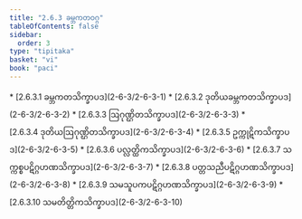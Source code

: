 ```yaml
---
title: "2.6.3 ခမ္ဘကတဝဂ္ဂ"
tableOfContents: false
sidebar:
  order: 3
type: "tipitaka"
basket: "vi"
book: "paci"
---
```



<DynamicBreadcrumb />



<TableOfContents book="paci" section="2.6.3">
* [2.6.3.1 ခမ္ဘကတသိက္ခာပဒ](2-6-3/2-6-3-1)
* [2.6.3.2 ဒုတိယခမ္ဘကတသိက္ခာပဒ](2-6-3/2-6-3-2)
* [2.6.3.3 ဩဂုဏ္ဌိတသိက္ခာပဒ](2-6-3/2-6-3-3)
* [2.6.3.4 ဒုတိယဩဂုဏ္ဌိတသိက္ခာပဒ](2-6-3/2-6-3-4)
* [2.6.3.5 ဥက္ကုဋိကသိက္ခာပဒ](2-6-3/2-6-3-5)
* [2.6.3.6 ပလ္လတ္ထိကသိက္ခာပဒ](2-6-3/2-6-3-6)
* [2.6.3.7 သက္ကစ္စပဋိဂ္ဂဟဏသိက္ခာပဒ](2-6-3/2-6-3-7)
* [2.6.3.8 ပတ္တသညီပဋိဂ္ဂဟဏသိက္ခာပဒ](2-6-3/2-6-3-8)
* [2.6.3.9 သမသူပကပဋိဂ္ဂဟဏသိက္ခာပဒ](2-6-3/2-6-3-9)
* [2.6.3.10 သမတိတ္တိကသိက္ခာပဒ](2-6-3/2-6-3-10)
</TableOfContents>